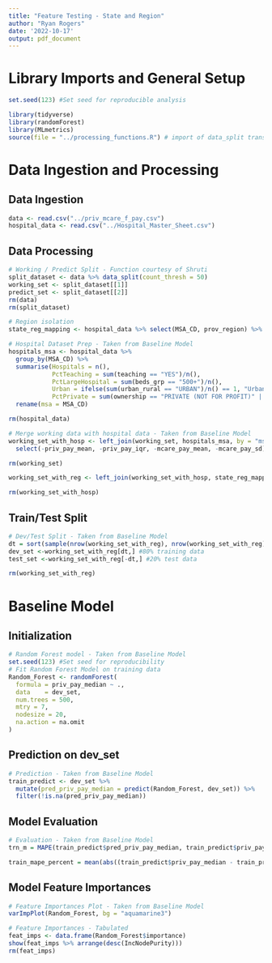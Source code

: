 ```yaml
---
title: "Feature Testing - State and Region"
author: "Ryan Rogers"
date: '2022-10-17'
output: pdf_document
---
```


# Library Imports and General Setup

```r
set.seed(123) #Set seed for reproducible analysis

library(tidyverse)
library(randomForest)
library(MLmetrics)
source(file = "../processing_functions.R") # import of data_split transformation
```

# Data Ingestion and Processing

## Data Ingestion

```r
data <- read.csv("../priv_mcare_f_pay.csv")
hospital_data <- read.csv("../Hospital_Master_Sheet.csv")
```

## Data Processing

```r
# Working / Predict Split - Function courtesy of Shruti
split_dataset <- data %>% data_split(count_thresh = 50)
working_set <- split_dataset[[1]]
predict_set <- split_dataset[[2]]
rm(data)
rm(split_dataset)
```

```r
# Region isolation
state_reg_mapping <- hospital_data %>% select(MSA_CD, prov_region) %>% distinct() %>% rename(msa = MSA_CD)

# Hospital Dataset Prep - Taken from Baseline Model
hospitals_msa <- hospital_data %>%
  group_by(MSA_CD) %>%
  summarise(Hospitals = n(),
            PctTeaching = sum(teaching == "YES")/n(),
            PctLargeHospital = sum(beds_grp == "500+")/n(),
            Urban = ifelse(sum(urban_rural == "URBAN")/n() == 1, "Urban","Rural"),
            PctPrivate = sum(ownership == "PRIVATE (NOT FOR PROFIT)" | ownership == "PRIVATE (FOR PROFIT)")/n()) %>%
  rename(msa = MSA_CD)

rm(hospital_data)
```

```r
# Merge working data with hospital data - Taken from Baseline Model
working_set_with_hosp <- left_join(working_set, hospitals_msa, by = "msa") %>%
  select(-priv_pay_mean, -priv_pay_iqr, -mcare_pay_mean, -mcare_pay_sd)

rm(working_set)

working_set_with_reg <- left_join(working_set_with_hosp, state_reg_mapping, by = "msa")

rm(working_set_with_hosp)
```

## Train/Test Split

```r
# Dev/Test Split - Taken from Baseline Model
dt = sort(sample(nrow(working_set_with_reg), nrow(working_set_with_reg)*.8)) #Split data
dev_set <-working_set_with_reg[dt,] #80% training data
test_set <-working_set_with_reg[-dt,] #20% test data

rm(working_set_with_reg)
```

# Baseline Model

## Initialization

```r
# Random Forest model - Taken from Baseline Model
set.seed(123) #Set seed for reproducibility 
# Fit Random Forest Model on training data
Random_Forest <- randomForest(
  formula = priv_pay_median ~ .,
  data    = dev_set,
  num.trees = 500,
  mtry = 7,
  nodesize = 20,
  na.action = na.omit
)
```

## Prediction on dev_set

```r
# Prediction - Taken from Baseline Model
train_predict <- dev_set %>%
  mutate(pred_priv_pay_median = predict(Random_Forest, dev_set)) %>%
  filter(!is.na(pred_priv_pay_median))
```

## Model Evaluation

```r
# Evaluation - Taken from Baseline Model
trn_m = MAPE(train_predict$pred_priv_pay_median, train_predict$priv_pay_median)

train_mape_percent = mean(abs((train_predict$priv_pay_median - train_predict$pred_priv_pay_median)/train_predict$priv_pay_median),na.rm = T)*100
```


## Model Feature Importances
```r
# Feature Importances Plot - Taken from Baseline Model
varImpPlot(Random_Forest, bg = "aquamarine3")
```

```r
# Feature Importances - Tabulated
feat_imps <- data.frame(Random_Forest$importance)
show(feat_imps %>% arrange(desc(IncNodePurity)))
rm(feat_imps)
```
















